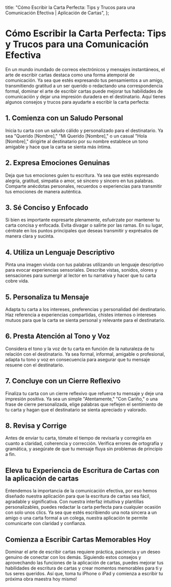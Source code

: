 
  title: "Cómo Escribir la Carta Perfecta: Tips y Trucos para una Comunicación Efectiva | Aplicación de Cartas",
};

# Cómo Escribir la Carta Perfecta: Tips y Trucos para una Comunicación Efectiva

<MdxImage src="/blog/write-perfect-letter.jpg" alt="Cómo Escribir la Carta Perfecta: Tips y Trucos para una Comunicación Efectiva" width={800} height={700} />

En un mundo inundado de correos electrónicos y mensajes instantáneos, el arte de escribir cartas destaca como una forma atemporal de comunicación. Ya sea que estés expresando tus pensamientos a un amigo, transmitiendo gratitud a un ser querido o redactando una correspondencia formal, dominar el arte de escribir cartas puede mejorar tus habilidades de comunicación y dejar una impresión duradera en el destinatario. Aquí tienes algunos consejos y trucos para ayudarte a escribir la carta perfecta:

## 1. Comienza con un Saludo Personal

Inicia tu carta con un saludo cálido y personalizado para el destinatario. Ya sea "Querido [Nombre]," "Mi Querido [Nombre]," o un casual "Hola [Nombre]," dirigirte al destinatario por su nombre establece un tono amigable y hace que la carta se sienta más íntima.

## 2. Expresa Emociones Genuinas

Deja que tus emociones guíen tu escritura. Ya sea que estés expresando alegría, gratitud, simpatía o amor, sé sincero y sincero en tus palabras. Comparte anécdotas personales, recuerdos o experiencias para transmitir tus emociones de manera auténtica.

## 3. Sé Conciso y Enfocado

Si bien es importante expresarte plenamente, esfuérzate por mantener tu carta concisa y enfocada. Evita divagar o salirte por las ramas. En su lugar, céntrate en los puntos principales que deseas transmitir y exprésalos de manera clara y sucinta.

## 4. Utiliza un Lenguaje Descriptivo

Pinta una imagen vívida con tus palabras utilizando un lenguaje descriptivo para evocar experiencias sensoriales. Describe vistas, sonidos, olores y sensaciones para sumergir al lector en tu narrativa y hacer que tu carta cobre vida.

## 5. Personaliza tu Mensaje

Adapta tu carta a los intereses, preferencias y personalidad del destinatario. Haz referencia a experiencias compartidas, chistes internos o intereses mutuos para que la carta se sienta personal y relevante para el destinatario.

## 6. Presta Atención al Tono y Voz

Considera el tono y la voz de tu carta en función de la naturaleza de tu relación con el destinatario. Ya sea formal, informal, amigable o profesional, adapta tu tono y voz en consecuencia para asegurar que tu mensaje resuene con el destinatario.

## 7. Concluye con un Cierre Reflexivo

Finaliza tu carta con un cierre reflexivo que refuerce tu mensaje y deje una impresión positiva. Ya sea un simple "Atentamente," "Con Cariño," o una frase de cierre personalizada, elige palabras que reflejen el sentimiento de tu carta y hagan que el destinatario se sienta apreciado y valorado.

## 8. Revisa y Corrige

Antes de enviar tu carta, tómate el tiempo de revisarla y corregirla en cuanto a claridad, coherencia y corrección. Verifica errores de ortografía y gramática, y asegúrate de que tu mensaje fluya sin problemas de principio a fin.

## Eleva tu Experiencia de Escritura de Cartas con la aplicación de cartas

Entendemos la importancia de la comunicación efectiva, por eso hemos diseñado nuestra aplicación para que la escritura de cartas sea fácil, agradable y significativa. Con nuestra interfaz intuitiva y plantillas personalizables, puedes redactar la carta perfecta para cualquier ocasión con solo unos clics. Ya sea que estés escribiendo una nota sincera a un amigo o una carta formal a un colega, nuestra aplicación te permite comunicarte con claridad y confianza.

## Comienza a Escribir Cartas Memorables Hoy

Dominar el arte de escribir cartas requiere práctica, paciencia y un deseo genuino de conectar con los demás. Siguiendo estos consejos y aprovechando las funciones de la aplicación de cartas, puedes mejorar tus habilidades de escritura de cartas y crear momentos memorables para ti y tus seres queridos. Así que, toma tu iPhone o iPad y comienza a escribir tu próxima obra maestra hoy mismo!